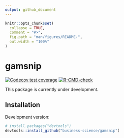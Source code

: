 ```yaml
---
output: github_document
---
```


<!-- README.md is generated from README.Rmd. Please edit that file -->

```r
knitr::opts_chunk$set(
  collapse = TRUE,
  comment = "#>",
  fig.path = "man/figures/README-",
  out.width = "100%"
)
```

# gamsnip

<!-- badges: start -->
[![Codecov test coverage](https://codecov.io/gh/business-science/gamsnip/branch/master/graph/badge.svg)](https://codecov.io/gh/business-science/gamsnip?branch=master)
[![R-CMD-check](https://github.com/business-science/gamsnip/workflows/R-CMD-check/badge.svg)](https://github.com/business-science/gamsnip/actions)
<!-- badges: end -->

This package is currently under development. 

## Installation

Development version:

``` r
# install.packages("devtools")
devtools::install_github("business-science/gamsnip")
```

